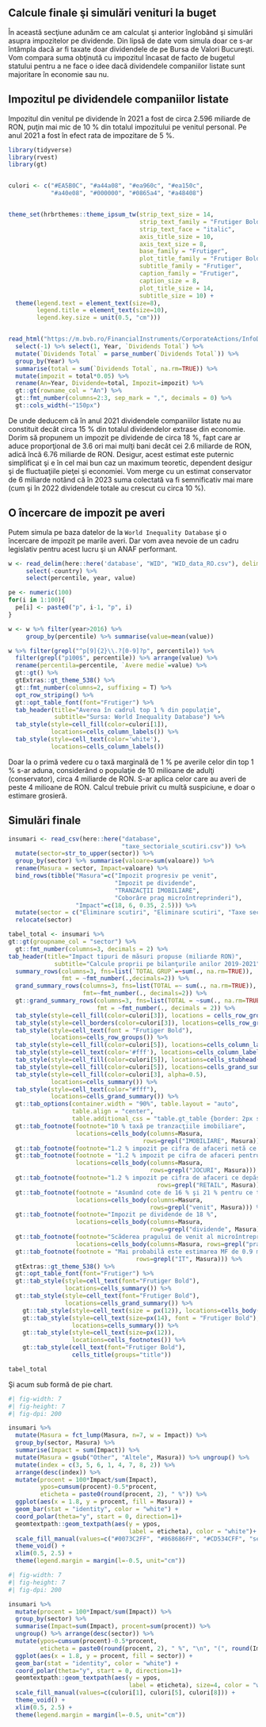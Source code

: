 ## Calcule finale şi simulări venituri la buget

În această secţiune adunăm ce am calculat şi anterior înglobând şi simulări asupra impozitelor pe dividende. Din lipsă de date vom simula doar ce s-ar întâmpla dacă ar fi taxate doar dividendele de pe Bursa de Valori Bucureşti. Vom compara suma obţinută cu impozitul încasat de facto de bugetul statului pentru a ne face o idee dacă dividendele companiilor listate sunt majoritare în economie sau nu.

## Impozitul pe dividendele companiilor listate

Impozitul din venitul pe dividende în 2021 a fost de circa 2.596 miliarde de RON, puţin mai mic de 10 % din totalul impozitului pe venitul personal. Pe anul 2021 a fost în efect rata de impozitare de 5 %.

```r
library(tidyverse)
library(rvest)
library(gt)


culori <- c("#EA5B0C", "#a44a08", "#ea960c", "#ea150c", 
            "#a40e08", "#000000", "#0865a4", "#a48408")


theme_set(hrbrthemes::theme_ipsum_tw(strip_text_size = 14, 
                                     strip_text_family = "Frutiger Bold",
                                     strip_text_face = "italic",
                                     axis_title_size = 10,
                                     axis_text_size = 8,
                                     base_family = "Frutiger",
                                     plot_title_family = "Frutiger Bold",
                                     subtitle_family = "Frutiger",
                                     caption_family = "Frutiger", 
                                     caption_size = 8,
                                     plot_title_size = 14,
                                     subtitle_size = 10) +
  theme(legend.text = element_text(size=8), 
        legend.title = element_text(size=10),
        legend.key.size = unit(0.5, "cm")))


read_html("https://m.bvb.ro/FinancialInstruments/CorporateActions/InfoDividend") %>% html_table(header=TRUE) %>% .[[1]] %>% 
  select(-1) %>% select(1, Year, `Dividends Total`) %>% 
  mutate(`Dividends Total` = parse_number(`Dividends Total`)) %>% 
  group_by(Year) %>% 
  summarise(total = sum(`Dividends Total`, na.rm=TRUE)) %>% 
  mutate(impozit = total*0.05) %>% 
  rename(An=Year, Dividende=total, Impozit=impozit) %>% 
  gt::gt(rowname_col = "An") %>%
  gt::fmt_number(columns=2:3, sep_mark = ",", decimals = 0) %>%
  gt::cols_width(~"150px")

```

De unde deducem că în anul 2021 dividendele companiilor listate nu au constituit decât circa 15 % din totalul dividendelor extrase din economie. Dorim să propunem un impozit pe dividende de circa 18 %, fapt care ar aduce proporţional de 3.6 ori mai mulţi bani decât cei 2.6 miliarde de RON, adică încă 6.76 miliarde de RON. Desigur, acest estimat este puternic simplificat şi e în cel mai bun caz un maximum teoretic, dependent desigur şi de fluctuaţiile pieţei şi economiei. Vom merge cu un estimat conservator de 6 miliarde notând că în 2023 suma colectată va fi semnificativ mai mare (cum şi în 2022 dividendele totale au crescut cu circa 10 %).

## O încercare de impozit pe averi

Putem simula pe baza datelor de la `World Inequality Database` şi o încercare de impozit pe marile averi. Dar vom avea nevoie de un cadru legislativ pentru acest lucru şi un ANAF performant.

```r
w <- read_delim(here::here('database', "WID", "WID_data_RO.csv"), delim=";") %>%  filter(variable=="ahwealj992") %>% select(-variable) %>% 
     select(-country) %>%
     select(percentile, year, value)

pe <- numeric(100)
for(i in 1:100){
  pe[i] <- paste0("p", i-1, "p", i)
}

w <- w %>% filter(year>2016) %>% 
     group_by(percentile) %>% summarise(value=mean(value)) 

w %>% filter(grepl("^p[9]{2}\\.?[0-9]?p", percentile)) %>% 
  filter(grepl("p100$", percentile)) %>% arrange(value) %>% 
  rename(percentila=percentile, `Avere medie`=value) %>% 
  gt::gt() %>% 
  gtExtras::gt_theme_538() %>% 
  gt::fmt_number(columns=2, suffixing = T) %>% 
  opt_row_striping() %>% 
  gt::opt_table_font(font="Frutiger") %>%
  tab_header(title="Averea în cadrul top 1 % din populaţie", 
             subtitle="Sursa: World Inequality Database") %>%
  tab_style(style=cell_fill(color=culori[1]), 
            locations=cells_column_labels()) %>% 
  tab_style(style=cell_text(color='white'), 
            locations=cells_column_labels())


```

Doar la o primă vedere cu o taxă marginală de 1 % pe averile celor din top 1 % s-ar aduna, considerând o populaţie de 10 milioane de adulţi (conservator), circa 4 miliarde de RON. S-ar aplica celor care au averi de peste 4 milioane de RON. Calcul trebuie privit cu multă suspiciune, e doar o estimare grosieră.

## Simulări finale

<div>

```r

insumari <- read_csv(here::here("database", 
                                "taxe_sectoriale_scutiri.csv")) %>%
  mutate(sector=str_to_upper(sector)) %>%
  group_by(sector) %>% summarise(valoare=sum(valoare)) %>%
  rename(Masura = sector, Impact=valoare) %>%
  bind_rows(tibble("Masura"=c("Impozit progresiv pe venit", 
                              "Impozit pe dividende", 
                              "TRANZACŢII IMOBILIARE", 
                              "Coborâre prag microîntreprinderi"),
                   "Impact"=c(18, 6, 0.35, 2.5))) %>%
  mutate(sector = c("Eliminare scutiri", "Eliminare scutiri", "Taxe sectoriale", "Eliminare scutiri", "Taxe sectoriale", "Taxe sectoriale", "Creştere impozite", "Creştere impozite", "Taxe sectoriale", "Creştere impozite")) %>% 
  relocate(sector) 

tabel_total <- insumari %>%
gt::gt(groupname_col = "sector") %>% 
  gt::fmt_number(columns=3, decimals = 2) %>% 
tab_header(title="Impact tipuri de măsuri propuse (miliarde RON)", 
             subtitle="Calcule proprii pe bilanţurile anilor 2019-2021") %>%
  summary_rows(columns=3, fns=list(`TOTAL GRUP`=~sum(., na.rm=TRUE)), 
               fmt = ~fmt_number(.,decimals=2)) %>%
  grand_summary_rows(columns=3, fns=list(TOTAL =~ sum(., na.rm=TRUE)), 
                     fmt=~fmt_number(., decimals=2)) %>%
  gt::grand_summary_rows(columns=3, fns=list(TOTAL = ~sum(., na.rm=TRUE)), 
                         fmt = ~fmt_number(., decimals = 2)) %>%
  tab_style(style=cell_fill(color=culori[3]), locations = cells_row_groups()) %>%
  tab_style(style=cell_borders(color=culori[3]), locations=cells_row_groups()) %>%
  tab_style(style=cell_text(font = "Frutiger Bold"), 
            locations=cells_row_groups()) %>%
  tab_style(style=cell_fill(color=culori[5]), locations=cells_column_labels()) %>%
  tab_style(style=cell_text(color='#fff'), locations=cells_column_labels()) %>%
  tab_style(style=cell_fill(color=culori[5]), locations=cells_stubhead()) %>%
  tab_style(style=cell_fill(color=culori[5]), locations=cells_grand_summary()) %>%
  tab_style(style=cell_fill(color=culori[3], alpha=0.5), 
            locations=cells_summary()) %>%
  tab_style(style=cell_text(color="#fff"), 
            locations=cells_grand_summary()) %>%
  gt::tab_options(container.width = "90%", table.layout = "auto", 
                  table.align = "center", 
                  table.additional_css = "table.gt_table {border: 2px solid black;}", footnotes.padding = 1) %>%
  gt::tab_footnote(footnote="10 % taxă pe tranzacţiile imobiliare",
                   locations=cells_body(columns=Masura, 
                                      rows=grepl("IMOBILIARE", Masura))) %>%
  gt::tab_footnote(footnote="1.2 % impozit pe cifra de afaceri netă ce depăşeşte 1 miliard RON", locations = cells_body(columns=Masura, rows=grepl("ENERGIE", Masura))) %>%
  gt::tab_footnote(footnote = "1.2 % impozit pe cifra de afaceri pentru toate firmele",
                   locations=cells_body(columns=Masura, 
                                        rows=grepl("JOCURI", Masura))) %>%
  gt::tab_footnote(footnote="1.2 % impozit pe cifra de afaceri ce depăşeşte 100 de milioane RON", locations=cells_body(columns=Masura, 
                                          rows=grepl("RETAIL", Masura))) %>%
  gt::tab_footnote(footnote = "Asumând cote de 16 % şi 21 % pentru ce trece de 2200 EURO lunar brut (scenariul slovac atenuat)", 
                   locations=cells_body(columns=Masura, 
                                        rows=grepl("venit", Masura))) %>%
  gt::tab_footnote(footnote="Impozit pe dividende de 18 %", 
                   locations=cells_body(columns=Masura, 
                                        rows=grepl("dividende", Masura))) %>%
  gt::tab_footnote(footnote="Scăderea pragului de venit al microîntreprinderii la 250.000 EURO", 
                   locations=cells_body(columns=Masura, rows=grepl("prag", Masura))) %>% 
  gt::tab_footnote(footnote = "Mai probabilă este estimarea MF de 0.9 miliarde RON", locations=cells_body(columns=Impact, 
                                    rows=grepl("IT", Masura))) %>% 
  gtExtras::gt_theme_538() %>%
  gt::opt_table_font(font="Frutiger") %>%
  gt::tab_style(style=cell_text(font="Frutiger Bold"), 
                locations=cells_summary()) %>%
  gt::tab_style(style=cell_text(font="Frutiger Bold"), 
                locations=cells_grand_summary()) %>%
    gt::tab_style(style=cell_text(size = px(12)), locations=cells_body()) %>%
    gt::tab_style(style=cell_text(size=px(14), font = "Frutiger Bold"),
                  locations=cells_summary()) %>% 
    gt::tab_style(style=cell_text(size=px(12)), 
                  locations=cells_footnotes()) %>%
    gt::tab_style(cell_text(font="Frutiger Bold"), 
                  cells_title(groups="title"))

tabel_total

```

</div>

Şi acum sub formă de pie chart.

```r
#| fig-width: 7
#| fig-height: 7
#| fig-dpi: 200

insumari %>% 
  mutate(Masura = fct_lump(Masura, n=7, w = Impact)) %>% 
  group_by(sector, Masura) %>% 
  summarise(Impact = sum(Impact)) %>% 
  mutate(Masura = gsub("Other", "Altele", Masura)) %>% ungroup() %>%
  mutate(index = c(3, 5, 6, 1, 4, 7, 8, 2)) %>%
  arrange(desc(index)) %>%
  mutate(procent = 100*Impact/sum(Impact), 
         ypos=cumsum(procent)-0.5*procent,
         eticheta = paste0(round(procent, 2), " %")) %>%
  ggplot(aes(x = 1.8, y = procent, fill = Masura)) +
  geom_bar(stat = "identity", color = "white") +
  coord_polar(theta="y", start = 0, direction=1)+
  geomtextpath::geom_textpath(aes(y = ypos, 
                                  label = eticheta), color = "white")+
  scale_fill_manual(values=c("#0073C2FF", "#868686FF", "#CD534CFF", "seagreen4", "red3", "royalblue4", culori[1], "purple4")) +
  theme_void() +
  xlim(0.5, 2.5) +
  theme(legend.margin = margin(l=-0.5, unit="cm"))

```

```r
#| fig-width: 7
#| fig-height: 7
#| fig-dpi: 200

insumari %>% 
  mutate(procent = 100*Impact/sum(Impact)) %>%
  group_by(sector) %>%
  summarise(Impact=sum(Impact), procent=sum(procent)) %>% 
  ungroup() %>% arrange(desc(sector)) %>%
  mutate(ypos=cumsum(procent)-0.5*procent,
         eticheta = paste0(round(procent, 2), " %", "\n", "(", round(Impact,2), ")")) %>%
  ggplot(aes(x = 1.8, y = procent, fill = sector)) +
  geom_bar(stat = "identity", color = "white") +
  coord_polar(theta="y", start = 0, direction=1)+
  geomtextpath::geom_textpath(aes(y = ypos, 
                                  label = eticheta), size=4, color = "white")+
  scale_fill_manual(values=c(culori[1], culori[5], culori[8])) +
  theme_void() +
  xlim(0.5, 2.5) +
  theme(legend.margin = margin(l=-0.5, unit="cm"))



```
